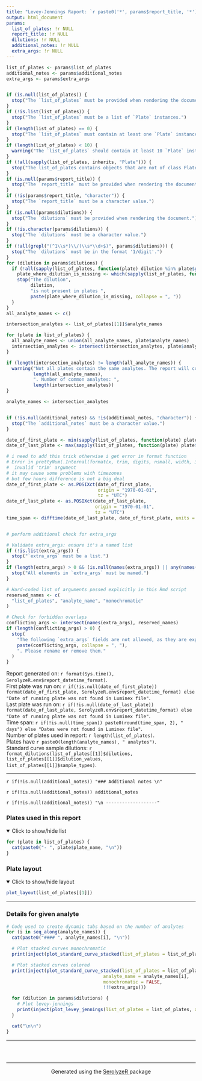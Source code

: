 ```yaml
---
title: "Levey-Jennings Raport: `r paste0('*', params$report_title, '*')`"
output: html_document
params:
  list_of_plates: !r NULL
  report_title: !r NULL
  dilutions: !r NULL
  additional_notes: !r NULL
  extra_args: !r NULL
---
```


```r
list_of_plates <- params$list_of_plates
additional_notes <- params$additional_notes
extra_args <- params$extra_args


if (is.null(list_of_plates)) {
  stop("The `list_of_plates` must be provided when rendering the document.")
}
if (!is.list(list_of_plates)) {
  stop("The `list_of_plates` must be a list of `Plate` instances.")
}
if (length(list_of_plates) == 0) {
  stop("The `list_of_plates` must contain at least one `Plate` instance.")
}
if (length(list_of_plates) < 10) {
  warning("The `list_of_plates` should contain at least 10 `Plate` instances to generate a comprehensive report.")
}
if (!all(sapply(list_of_plates, inherits, "Plate"))) {
  stop("The list_of_plates contains objects that are not of class Plate.")
}
if (is.null(params$report_title)) {
  stop("The `report_title` must be provided when rendering the document.")
}
if (!is(params$report_title, "character")) {
  stop("The `report_title` must be a character value.")
}
if (is.null(params$dilutions)) {
  stop("The `dilutions` must be provided when rendering the document.")
}
if (!is.character(params$dilutions)) {
  stop("The `dilutions` must be a character value.")
}
if (!all(grepl("(^1\\s*)\\/(\\s*\\d+$)", params$dilutions))) {
  stop("The `dilutions` must be in the format '1/digit'.")
}
for (dilution in params$dilutions) {
  if (!all(sapply(list_of_plates, function(plate) dilution %in% plate$get_dilution("STANDARD CURVE")))) {
    plate_where_dilution_is_missing <- which(sapply(list_of_plates, function(plate) !(dilution %in% plate$get_dilution("STANDARD CURVE"))))
    stop("The dilution",
         dilution,
         "is not present in plates ",
         paste(plate_where_dilution_is_missing, collapse = ", "))
  }
}
all_analyte_names <- c()

intersection_analytes <- list_of_plates[[1]]$analyte_names

for (plate in list_of_plates) {
  all_analyte_names <- union(all_analyte_names, plate$analyte_names)
  intersection_analytes <- intersect(intersection_analytes, plate$analyte_names)
}

if (length(intersection_analytes) != length(all_analyte_names)) {
  warning("Not all plates contain the same analytes. The report will contain only the analytes that are present in all plates. Number of all analytes: ",
          length(all_analyte_names),
          ". Number of common analytes: ",
          length(intersection_analytes))
}

analyte_names <- intersection_analytes


if (!is.null(additional_notes) && !is(additional_notes, "character")) {
  stop("The `additional_notes` must be a character value.")
}

date_of_first_plate <- min(sapply(list_of_plates, function(plate) plate$plate_datetime))
date_of_last_plate <- max(sapply(list_of_plates, function(plate) plate$plate_datetime))

# i need to add this trick otherwise i get error in format function
# Error in prettyNum(.Internal(format(x, trim, digits, nsmall, width, 3L,  :
#  invalid 'trim' argument
# it may cause some problems with timezones
# but few hours difference is not a big deal
date_of_first_plate <- as.POSIXct(date_of_first_plate,
                                  origin = "1970-01-01",
                                  tz = "UTC")
date_of_last_plate <- as.POSIXct(date_of_last_plate,
                                 origin = "1970-01-01",
                                 tz = "UTC")
time_span <- difftime(date_of_last_plate, date_of_first_plate, units = "days")


# perform additional check for extra_args

# Validate extra_args: ensure it's a named list
if (!is.list(extra_args)) {
  stop("`extra_args` must be a list.")
}
if (length(extra_args) > 0 && (is.null(names(extra_args)) || any(names(extra_args) == ""))) {
  stop("All elements in `extra_args` must be named.")
}

# Hard-coded list of arguments passed explicitly in this Rmd script
reserved_names <- c(
  "list_of_plates", "analyte_name", "monochromatic"
)

# Check for forbidden overlaps
conflicting_args <- intersect(names(extra_args), reserved_names)
if (length(conflicting_args) > 0) {
  stop(
    "The following `extra_args` fields are not allowed, as they are explicitly passed in the report script: ",
    paste(conflicting_args, collapse = ", "),
    ". Please rename or remove them."
  )
}

```

Report generated on:  `r format(Sys.time(), SerolyzeR.env$report_datetime_format)`.  
First plate was run on: `r if(!is.null(date_of_first_plate)) format(date_of_first_plate, SerolyzeR.env$report_datetime_format) else "Date of running plate was not found in Luminex file"`.  
Last plate was run on: `r if(!is.null(date_of_last_plate)) format(date_of_last_plate, SerolyzeR.env$report_datetime_format) else "Date of running plate was not found in Luminex file"`.  
Time span: `r if(!is.null(time_span)) paste0(round(time_span, 2), " days") else "Dates were not found in Luminex file"`.  
Number of plates used in report: `r length(list_of_plates)`.  
Plates have `r paste0(length(analyte_names), " analytes")`.  
Standard curve sample dilutions: `r format_dilutions(list_of_plates[[1]]$dilutions, list_of_plates[[1]]$dilution_values, list_of_plates[[1]]$sample_types)`.

------------------

`r if(!is.null(additional_notes)) "### Additional notes \n" `  

`r if(!is.null(additional_notes)) additional_notes `  

`r if(!is.null(additional_notes)) "\n -------------------" ` 

### Plates used in this report

<details open>
  <summary>Click to show/hide list</summary>
```r
for (plate in list_of_plates) {
  cat(paste0("- ", plate$plate_name, "\n"))
}
```
</details>

### Plate layout

<details open>
  <summary>Click to show/hide layout</summary>
```r
plot_layout(list_of_plates[[1]])
```
</details>

------------------
 
### Details for given analyte {.tabset .tabset-fade}

```r
# Code used to create dynamic tabs based on the number of analytes
for (i in seq_along(analyte_names)) {
  cat(paste0("#### ", analyte_names[i], "\n"))

  # Plot stacked curves monochromatic
  print(inject(plot_standard_curve_stacked(list_of_plates = list_of_plates, analyte_name = analyte_names[i], monochromatic = TRUE, !!!extra_args)))

  # Plot stacked curves colored
  print(inject(plot_standard_curve_stacked(list_of_plates = list_of_plates,
                                    analyte_name = analyte_names[i],
                                    monochromatic = FALSE, 
                                    !!!extra_args)))

  for (dilution in params$dilutions) {
    # Plot levey-jennings
    print(inject(plot_levey_jennings(list_of_plates = list_of_plates, analyte_name = analyte_names[i], dilution = dilution, !!!extra_args)))
  }

  cat("\n\n")
}
```

------------------

### &nbsp;

<hr />
<p style="text-align: center;">Generated using the <a href="https://github.com/mini-pw/SerolyzeR">SerolyzeR </a> package </p>


